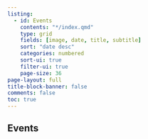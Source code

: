 ```yaml
---
listing:
  - id: Events
    contents: "*/index.qmd"
    type: grid
    fields: [image, date, title, subtitle]
    sort: "date desc"
    categories: numbered
    sort-ui: true
    filter-ui: true
    page-size: 36     
page-layout: full
title-block-banner: false
comments: false
toc: true
---
```



## Events

::: {#Events}
:::



